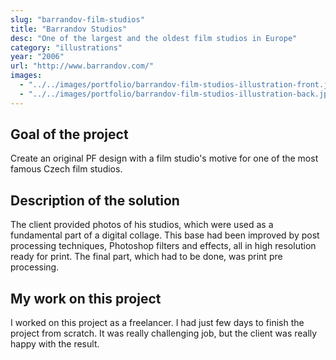 ```yaml
---
slug: "barrandov-film-studios"
title: "Barrandov Studios"
desc: "One of the largest and the oldest film studios in Europe"
category: "illustrations"
year: "2006"
url: "http://www.barrandov.com/"
images:
  - "../../images/portfolio/barrandov-film-studios-illustration-front.jpg"
  - "../../images/portfolio/barrandov-film-studios-illustration-back.jpg"
---
```


## Goal of the project

Create an original PF design with a film studio's motive for one of the most famous Czech film studios.

## Description of the solution

The client provided photos of his studios, which were used as a fundamental part of a digital collage. This base had been improved by post processing techniques, Photoshop filters and effects, all in high resolution ready for print. The final part, which had to be done, was print pre processing.

## My work on this project

I worked on this project as a freelancer. I had just few days to finish the project from scratch. It was really challenging job, but the client was really happy with the result.

